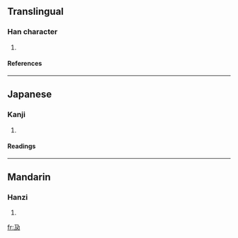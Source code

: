 ==Translingual==
===Han character===
{{Han char|rn=34|rad=夂|as=01|sn=4|four=1722<sub>7</sub>|canj=弓竹尸水 (NHSE), 弓尸竹水 (NSHE)}}
# {{defn|Han|sort=夂01}}
====References====
{{Han ref|kx=0244.190|dkj=05693|dj=0485.030|hdz=10393.060|uh=5903|ud=22787|bh=C95A|bd=51546}}
----
==Japanese==
===Kanji===
{{ja-kanji|grade=|rs=夂01}}
# {{defn|Japanese}} 
====Readings====
{{ja-readings|on=[[こ]] (ko), [[く]] (ku), [[えい]] (ei)|kun=[[もうける]] (moukeru), [[うる]] (uru), [[しばらく]] (shibaraku)}}
----
==Mandarin==
===Hanzi===
{{cmn-hanzi|pin=[[gū]] (gu1)|wg=ku<sup>1</sup>}}
# {{defn|Mandarin}}

[[fr:夃]]